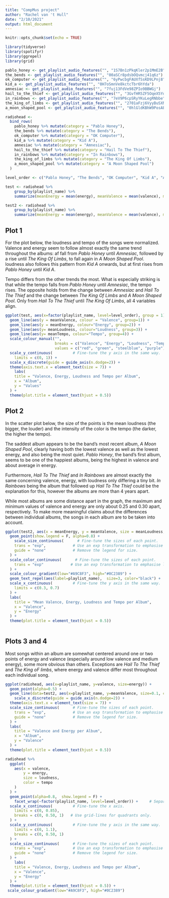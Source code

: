 ```yaml
---
title: "CompMus project"
author: "Rachel van 't Hull"
date: "2/10/2021"
output: html_document
---
```


```r
knitr::opts_chunk$set(echo = TRUE)
```


```r
library(tidyverse)
library(spotifyr)
library(ggrepel)
library(grid)
```

```r
pablo_honey <- get_playlist_audio_features("", "1S7Bn1zPkqKler2p1MmE2B")
the_bends <- get_playlist_audio_features("", "00aSCr8pdsbOQvmcj41q6z")
ok_computer <- get_playlist_audio_features("", "6yPwcbgFAUXfSsKD9LPnj8")
kid_a <- get_playlist_audio_features("", "0H7oSmnVe8kctcTbr6hYda")
amnesiac <- get_playlist_audio_features("", "7fuj13FdVe98ZPIo9BBWGj")
hail_to_the_thief <- get_playlist_audio_features("", "3GvfHR5ZF5OqeX5YdwCsIQ")
in_rainbows <- get_playlist_audio_features("", "7eV9P6cpSRyYKuLegRNbbe")
the_king_of_limbs <- get_playlist_audio_features("", "2701aFzj6VyyBuSXNo7DfD")
a_moon_shaped_pool <- get_playlist_audio_features("", "0hlGldKBhW9PosAEdFylRJ")
```

```r
radiohead <-
  bind_rows(
    pablo_honey %>% mutate(category = "Pablo Honey"),
    the_bends %>% mutate(category = "The Bends"),
    ok_computer %>% mutate(category = "OK Computer"),
    kid_a %>% mutate(category = "Kid A"),
    amnesiac %>% mutate(category = "Amnesiac"),
    hail_to_the_thief %>% mutate(category = "Hail To The Thief"),
    in_rainbows %>% mutate(category = "In Rainbows"),
    the_king_of_limbs %>% mutate(category = "The King Of Limbs"),
    a_moon_shaped_pool %>% mutate(category = "A Moon Shaped Pool")
  )
```

```r
level_order <- c("Pablo Honey", "The Bends", "OK Computer", "Kid A", "Amnesiac", "Hail To The Thief", "In Rainbows", "The King Of Limbs", "A Moon Shaped Pool")

test <- radiohead %>%
    group_by(playlist_name) %>%
    summarize(meanEnergy = mean(energy), meanValence = mean(valence), meanLoudness = mean((loudness-min(loudness))/(max(loudness)-min(loudness))), meanTempo = mean((tempo-min(tempo))/(max(tempo)-min(tempo))))

test2 <- radiohead %>%
    group_by(playlist_name) %>%
    summarize(meanEnergy = mean(energy), meanValence = mean(valence), meanLoudness = mean(loudness), meanTempo = mean(tempo))
```

## Plot 1
For the plot below, the loudness and tempo of the songs were normalized.
Valence and energy seem to follow almost exactly the same trend throughout the albums: af fall from *Pablo Honey* until *Amnesiac*, followed by a rise until *The King Of Limbs*, to fall again in *A Moon Shaped Pool*. loudness also follows this pattern from *Kid A* onwards, but at first rises from *Pablo Honey* until *Kid A*.

Tempo differs from the other trends the most. What is especially striking is that while the tempo falls from *Pablo Honey* until *Amnesiac*, the tempo rises. The opposite holds from the change between *Amnesiac* and *Hail To The Thief* and the change between *The King Of Limbs* and *A Moon Shaped Pool*.
Only from *Hail To The Thief* until *The King Of Limbs*, all 4 variables align.

```r
ggplot(test, aes(x=factor(playlist_name, level=level_order), group = 1)) + 
  geom_line(aes(y = meanValence, colour = "Valence", group=1)) + 
  geom_line(aes(y = meanEnergy, colour="Energy", group=2)) +
  geom_line(aes(y= meanLoudness, colour="Loudness", group=3)) +
  geom_line(aes(y= meanTempo, colour="Tempo", group=4)) +
  scale_colour_manual("", 
                      breaks = c("Valence", "Energy", "Loudness", "Tempo"),
                      values = c("red", "green", "steelblue", "purple"))+
  scale_y_continuous(         # Fine-tune the y axis in the same way.
    limits = c(0, 1)) +
  scale_x_discrete(guide = guide_axis(n.dodge=2)) +
  theme(axis.text.x = element_text(size = 7)) +
    labs(
    title = "Valence, Energy, Loudness and Tempo per Album",
    x = "Album",
    y = "Values"
  ) +
  theme(plot.title = element_text(hjust = 0.5))

```

## Plot 2
In the scatter plot below, the size of the points is the mean loudness (the bigger, the louder) and the intensity of the color is the tempo (the darker, the higher the tempo).

The saddest album appears to be the band's most recent album, *A Moon Shaped Pool*, clearly having both the lowest valence as well as the lowest energy, and also being the most quiet. *Pablo Honey*, the band's first album, seems to be one of the happiest albums, being the highest in valence and about average in energy.

Furthermore, *Hail To The Thief* and *In Rainbows* are almost exactly the same concerning valence, energy, with loudness only differing a tiny bit. *In Rainbows* being the album that followed up *Hail To The Thief* could be the explanation for this, however the albums are more than 4 years apart.

While most albums are some distance apart in the graph, the maximum and minimum values of valence and energy are only about 0.25 and 0.30 apart, respectively. To make more meaningful claims about the differences between individual albums, the songs in each album are to be taken into account.

```r
ggplot(test2, aes(x = meanEnergy, y = meanValence, size = meanLoudness, color = meanTempo)) +  
  geom_point(show.legend = F, alpha=0.8) +
    scale_size_continuous(      # Fine-tune the sizes of each point.
    trans = "exp",            # Use an exp transformation to emphasise loud.
    guide = "none"            # Remove the legend for size.
  ) +
  scale_color_continuous(      # Fine-tune the sizes of each point.
    trans = "exp"            # Use an exp transformation to emphasise loud.
  ) +
  scale_colour_gradient(low="#A9C8F3", high="#0C2389") +
  geom_text_repel(aes(label=playlist_name),  size=3, color="black") +
  scale_x_continuous(         # Fine-tune the y axis in the same way.
    limits = c(0.3, 0.7)
  ) +
  labs(
    title = "Mean Valence, Energy, Loudness and Tempo per Album",
    x = "Valence",
    y = "Energy"
  ) +
  theme(plot.title = element_text(hjust = 0.5))
  
```

## Plots 3 and 4
Most songs within an album are somewhat centered around one or two points of energy and valence (especially around low valence and medium energy), some more obvious than others. Exceptions are *Hail To The Thief* and *The King oF limbs*, where energy and valence differ most throughout each individual song.

```r
ggplot(radiohead, aes(x=playlist_name, y=valence, size=energy)) +
  geom_point(alpha=0.5) +
  geom_line(data=test2, aes(x=playlist_name, y=meanValence, size=0.1, colour="darkred",group=1),  show.legend = F) +
    scale_x_discrete(guide = guide_axis(n.dodge=2)) +
  theme(axis.text.x = element_text(size = 7)) +
  scale_size_continuous(      # Fine-tune the sizes of each point.
    trans = "exp",            # Use an exp transformation to emphasise loud.
    guide = "none"            # Remove the legend for size.
  ) +
  labs(
    title = "Valence and Energy per Album",
    x = "Album",
    y = "Valence"
  ) +
  theme(plot.title = element_text(hjust = 0.5))
```

```r
radiohead %>%
  ggplot(
    aes(x = valence, 
        y = energy,
        size = loudness,
        color = tempo
    )
  ) +
  geom_point(alpha=0.8,  show.legend = F) +
    facet_wrap(~factor(playlist_name, level=level_order)) +     # Separate charts per playlist.
  scale_x_continuous(         # Fine-tune the x axis.
    limits = c(0, 0.85),
    breaks = c(0, 0.50, 1)   # Use grid-lines for quadrants only.
  ) +
  scale_y_continuous(         # Fine-tune the y axis in the same way.
    limits = c(0, 1.1),
    breaks = c(0, 0.50, 1)
  ) +
  scale_size_continuous(      # Fine-tune the sizes of each point.
    trans = "exp",            # Use an exp transformation to emphasise loud.
    guide = "none"            # Remove the legend for size.
  ) +
    labs(
    title = "Valence, Energy, Loudness and Tempo per Album",
    x = "Valence",
    y = "Energy"
  ) +
  theme(plot.title = element_text(hjust = 0.5)) +
 scale_colour_gradient(low="#A9C8F3", high="#0C2389")
```

